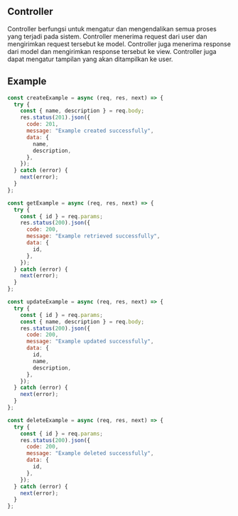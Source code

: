 ## Controller

Controller berfungsi untuk mengatur dan mengendalikan semua proses yang terjadi pada sistem. Controller menerima request dari user dan mengirimkan request tersebut ke model. Controller juga menerima response dari model dan mengirimkan response tersebut ke view. Controller juga dapat mengatur tampilan yang akan ditampilkan ke user.

## Example

```js filename="example.controller.js"
const createExample = async (req, res, next) => {
  try {
    const { name, description } = req.body;
    res.status(201).json({
      code: 201,
      message: "Example created successfully",
      data: {
        name,
        description,
      },
    });
  } catch (error) {
    next(error);
  }
};

const getExample = async (req, res, next) => {
  try {
    const { id } = req.params;
    res.status(200).json({
      code: 200,
      message: "Example retrieved successfully",
      data: {
        id,
      },
    });
  } catch (error) {
    next(error);
  }
};

const updateExample = async (req, res, next) => {
  try {
    const { id } = req.params;
    const { name, description } = req.body;
    res.status(200).json({
      code: 200,
      message: "Example updated successfully",
      data: {
        id,
        name,
        description,
      },
    });
  } catch (error) {
    next(error);
  }
};

const deleteExample = async (req, res, next) => {
  try {
    const { id } = req.params;
    res.status(200).json({
      code: 200,
      message: "Example deleted successfully",
      data: {
        id,
      },
    });
  } catch (error) {
    next(error);
  }
};
```
